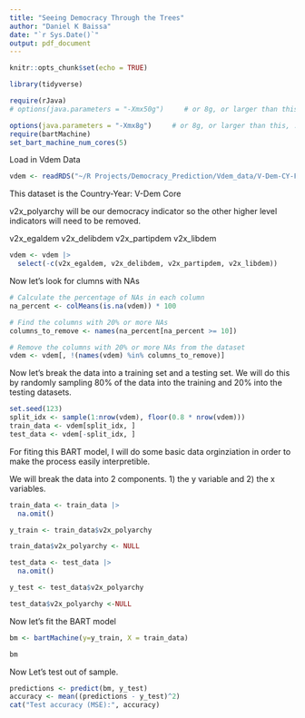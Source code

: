 ```yaml
---
title: "Seeing Democracy Through the Trees"
author: "Daniel K Baissa"
date: "`r Sys.Date()`"
output: pdf_document
---
```


```r
knitr::opts_chunk$set(echo = TRUE)
```


```r
library(tidyverse)

require(rJava)
# options(java.parameters = "-Xmx50g")     # or 8g, or larger than this, ...

options(java.parameters = "-Xmx8g")     # or 8g, or larger than this, ...
require(bartMachine)
set_bart_machine_num_cores(5)
```

Load in Vdem Data

```r
vdem <- readRDS("~/R Projects/Democracy_Prediction/Vdem_data/V-Dem-CY-Full+Others-v13.rds")
```

This dataset is the Country-Year: V-Dem Core



v2x_polyarchy will be our democracy indicator so the other higher level indicators will need to be removed.

v2x_egaldem
v2x_delibdem
v2x_partipdem
v2x_libdem

```r
vdem <- vdem |> 
  select(-c(v2x_egaldem, v2x_delibdem, v2x_partipdem, v2x_libdem))
```



Now let's look for clumns with NAs

```r
# Calculate the percentage of NAs in each column
na_percent <- colMeans(is.na(vdem)) * 100

# Find the columns with 20% or more NAs
columns_to_remove <- names(na_percent[na_percent >= 10])

# Remove the columns with 20% or more NAs from the dataset
vdem <- vdem[, !(names(vdem) %in% columns_to_remove)]


```

Now let's break the data into a training set and a testing set. We will do this by randomly sampling 80% of the data into the training and 20% into the testing datasets.

```r
set.seed(123)
split_idx <- sample(1:nrow(vdem), floor(0.8 * nrow(vdem)))
train_data <- vdem[split_idx, ]
test_data <- vdem[-split_idx, ]

```


For fiting this BART model, I will do some basic data orginziation in order to make the process easily interpretible.

We will break the data into 2 components. 1) the y variable and 2) the x variables.

```r
train_data <- train_data |> 
  na.omit() 

y_train <- train_data$v2x_polyarchy

train_data$v2x_polyarchy <- NULL

test_data <- test_data |> 
  na.omit() 

y_test <- test_data$v2x_polyarchy

test_data$v2x_polyarchy <-NULL

```




Now let's fit the BART model

```r
bm <- bartMachine(y=y_train, X = train_data)

bm
```

Now Let's test out of sample.

```r
predictions <- predict(bm, y_test)
accuracy <- mean((predictions - y_test)^2)
cat("Test accuracy (MSE):", accuracy)
```


